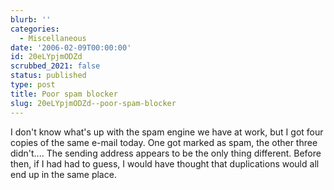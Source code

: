 ```yaml
---
blurb: ''
categories:
  - Miscellaneous
date: '2006-02-09T00:00:00'
id: 20eLYpjmODZd
scrubbed_2021: false
status: published
type: post
title: Poor spam blocker
slug: 20eLYpjmODZd--poor-spam-blocker
---
```


I don't know what's up with the spam engine we have at work, but I
got four copies of the same e-mail today. One got marked as spam,
the other three didn't.... The sending address appears to be the
only thing different. Before then, if I had had to guess, I would
have thought that duplications would all end up in the same place.
